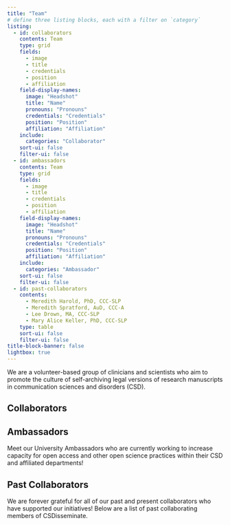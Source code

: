 ```yaml
---
title: "Team"
# define three listing blocks, each with a filter on `category`
listing:
  - id: collaborators
    contents: Team
    type: grid
    fields:
      - image
      - title
      - credentials
      - position
      - affiliation
    field-display-names: 
      image: "Headshot"
      title: "Name"
      pronouns: "Pronouns"
      credentials: "Credentials"
      position: "Position"
      affiliation: "Affiliation"
    include:
      categories: "Collaborator"
    sort-ui: false
    filter-ui: false
  - id: ambassadors
    contents: Team
    type: grid
    fields:
      - image
      - title
      - credentials
      - position
      - affiliation
    field-display-names: 
      image: "Headshot"
      title: "Name"
      pronouns: "Pronouns"
      credentials: "Credentials"
      position: "Position"
      affiliation: "Affiliation"
    include:
      categories: "Ambassador"
    sort-ui: false
    filter-ui: false
  - id: past-collaborators
    contents:
      - Meredith Harold, PhD, CCC-SLP
      - Meredith Spratford, AuD, CCC-A
      - Lee Drown, MA, CCC-SLP
      - Mary Alice Keller, PhD, CCC-SLP
    type: table
    sort-ui: false
    filter-ui: false
title-block-banner: false
lightbox: true
---
```


We are a volunteer-based group of clinicians and scientists who aim to promote the culture of self-archiving legal versions of research manuscripts in communication sciences and disorders (CSD).

## Collaborators

::: {#collaborators}
:::

## Ambassadors

Meet our University Ambassadors who are currently working to increase capacity for open access and other open science practices within their CSD and affiliated departments!

::: {#ambassadors}
:::

## Past Collaborators

We are forever grateful for all of our past and present collaborators who have supported our initiatives! Below are a list of past collaborating members of CSDisseminate.

::: {#past-collaborators}
:::
